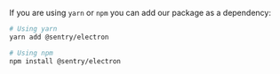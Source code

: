 If you are using `yarn` or `npm` you can add our package as a dependency:

```bash
# Using yarn
yarn add @sentry/electron

# Using npm
npm install @sentry/electron
```
